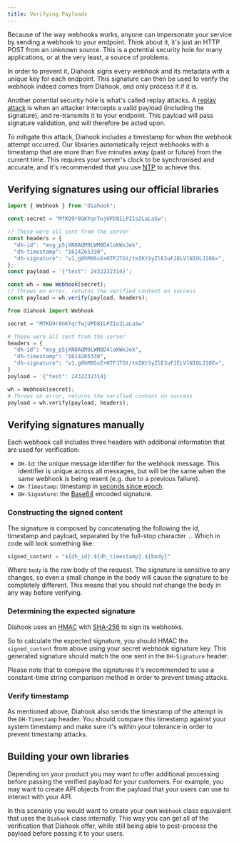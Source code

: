 ```yaml
---
title: Verifying Payloads
---
```




Because of the way webhooks works, anyone can impersonate your service by sending a webhook to your endpoint. Think about it, it's just an HTTP POST from an unknown source. This is a potential security hole for many applications, or at the very least, a source of problems.

In order to prevent it, Diahook signs every webhook and its metadata with a unique key for each endpoint. This signature can then be used to verify the webhook indeed comes from Diahook, and only process it if it is.

Another potential security hole is what's called replay attacks. A [replay attack](https://en.wikipedia.org/wiki/Replay_attack) is when an attacker intercepts a valid payload (including the signature), and re-transmits it to your endpoint. This payload will pass signature validation, and will therefore be acted upon.

To mitigate this attack, Diahook includes a timestamp for when the webhook attempt occurred. Our libraries automatically reject webhooks with a timestamp that are more than five minutes away (past or future) from the current time. This requires your server's clock to be synchronised and accurate, and it's recommended that you use [NTP](https://en.wikipedia.org/wiki/Network_Time_Protocol) to achieve this.


## Verifying signatures using our official libraries

<CodeTabs>
<TabItem value="js">

```js
import { Webhook } from "diahook";

const secret = "MfKQ9r8GKYqrTwjUPD8ILPZIo2LaLaSw";

// These were all sent from the server
const headers = {
  "dh-id": "msg_p5jXN8AQM9LWM0D4loKWxJek",
  "dh-timestamp": "1614265330",
  "dh-signature": "v1,g0hM9SsE+OTPJTGt/tmIKtSyZlE3uFJELVlNIOLJ1OE=",
};
const payload = '{"test": 2432232314}';

const wh = new Webhook(secret);
// Throws on error, returns the verified content on success
const payload = wh.verify(payload, headers);
```

</TabItem>
<TabItem value="py">

```python
from diahook import Webhook

secret = "MfKQ9r8GKYqrTwjUPD8ILPZIo2LaLaSw"

# These were all sent from the server
headers = {
  "dh-id": "msg_p5jXN8AQM9LWM0D4loKWxJek",
  "dh-timestamp": "1614265330",
  "dh-signature": "v1,g0hM9SsE+OTPJTGt/tmIKtSyZlE3uFJELVlNIOLJ1OE=",
}
payload = '{"test": 2432232314}'

wh = Webhook(secret);
# Throws on error, returns the verified content on success
payload = wh.verify(payload, headers);
```

</TabItem>
</CodeTabs>

## Verifying signatures manually

Each webhook call includes three headers with additional information that are used for verification:

* `DH-Id`: the unique message identifier for the webhook message. This identifier is unique across all messages, but will be the same when the same webhook is being resent (e.g. due to a previous failure).
* `DH-Timestamp`: timestamp in [seconds since epoch](https://en.wikipedia.org/wiki/Unix_time).
* `DH-Signature`: the [Base64](https://en.wikipedia.org/wiki/Base64) encoded signature.

### Constructing the signed content

The signature is composed by concatenating the following the id, timestamp and payload, separated by the full-stop character `.`. Which in code will look something like:

```javascript
signed_content = "${dh_id}.${dh_timestamp}.${body}"
```

Where `body` is the raw body of the request. The signature is sensitive to any changes, so even a small change in the body will cause the signature to be completely different. This means that you should *not* change the body in any way before verifying.

### Determining the expected signature

Diahook uses an [HMAC](https://en.wikipedia.org/wiki/Hash-based_message_authentication_code) with [SHA-256](https://en.wikipedia.org/wiki/SHA-2) to sign its webhooks.

So to calculate the expected signature, you should HMAC the `signed_content` from above using your secret webhook signature key. This generated signature should match the one sent in the `DH-Signature` header.

Please note that to compare the signatures it's recommended to use a constant-time string comparison method in order to prevent timing attacks.

### Verify timestamp

As mentioned above, Diahook also sends the timestamp of the attempt in the `DH-Timestamp` header. You should compare this timestamp against your system timestamp and make sure it's within your tolerance in order to prevent timestamp attacks.


## Building your own libraries

Depending on your product you may want to offer additional processing before passing the verified payload for your customers. For example, you may want to create API objects from the payload that your users can use to interact with your API.

In this scenario you would want to create your own `Webhook` class equivalent that uses the `Diahook` class internally. This way you can get all of the verification that Diahook offer, while still being able to post-process the payload before passing it to your users.
